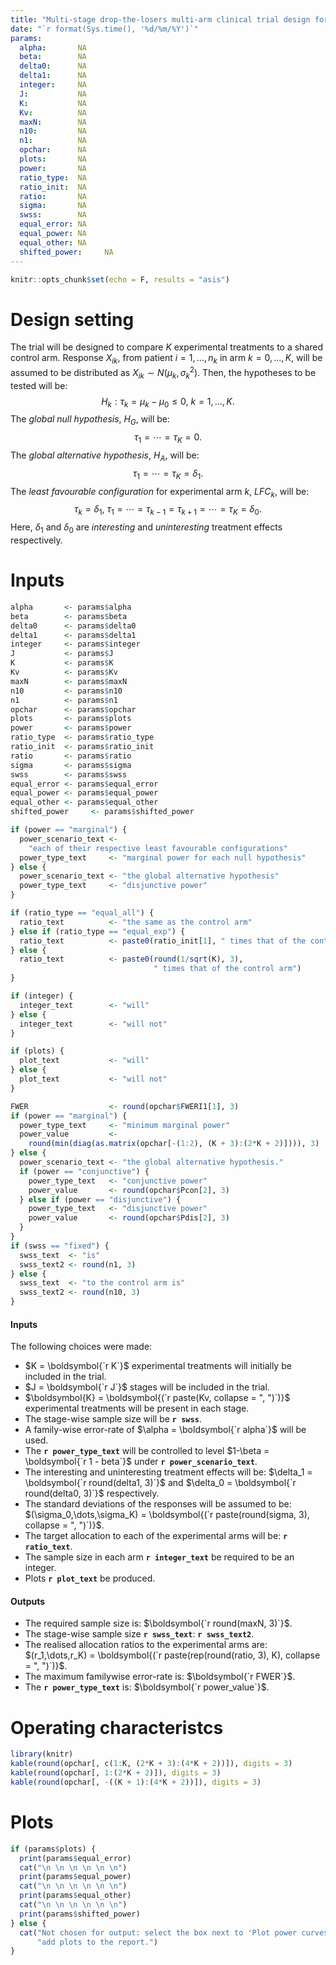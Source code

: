 ```yaml
---
title: "Multi-stage drop-the-losers multi-arm clinical trial design for a normally distributed primary outcome"
date: "`r format(Sys.time(), '%d/%m/%Y')`"
params:
  alpha:       NA
  beta:        NA
  delta0:      NA
  delta1:      NA
  integer:     NA
  J:           NA
  K:           NA
  Kv:          NA
  maxN:        NA
  n10:         NA
  n1:          NA
  opchar:      NA
  plots:       NA
  power:       NA
  ratio_type:  NA
  ratio_init:  NA
  ratio:       NA
  sigma:       NA
  swss:        NA
  equal_error: NA
  equal_power: NA
  equal_other: NA
  shifted_power:     NA
---
```


```r
knitr::opts_chunk$set(echo = F, results = "asis")
```

# Design setting

The trial will be designed to compare $K$ experimental treatments to a shared control arm.
Response $X_{ik}$, from patient $i=1,\dots,n_k$ in arm $k=0,\dots,K$, will be assumed to be distributed as $X_{ik} \sim N(\mu_k,\sigma_k^2)$. Then, the hypotheses to be tested will be:
$$ H_k : \tau_k = \mu_k - \mu_0 \le 0,\ k=1,\dots,K.$$
The *global null hypothesis*, $H_G$, will be:
$$ \tau_1 = \cdots = \tau_K = 0. $$
The *global alternative hypothesis*, $H_A$, will be:
$$ \tau_1 = \cdots = \tau_K = \delta_1. $$
The *least favourable configuration* for experimental arm $k$, $LFC_k$, will be:
$$ \tau_k = \delta_1,\ \tau_1 = \cdots = \tau_{k-1} = \tau_{k+1} = \cdots = \tau_K = \delta_0. $$
Here, $\delta_1$ and $\delta_0$ are *interesting* and *uninteresting* treatment effects respectively.

# Inputs

```r
alpha       <- params$alpha
beta        <- params$beta
delta0      <- params$delta0
delta1      <- params$delta1
integer     <- params$integer
J           <- params$J
K           <- params$K
Kv          <- params$Kv
maxN        <- params$maxN
n10         <- params$n10
n1          <- params$n1
opchar      <- params$opchar
plots       <- params$plots
power       <- params$power
ratio_type  <- params$ratio_type
ratio_init  <- params$ratio_init
ratio       <- params$ratio
sigma       <- params$sigma
swss        <- params$swss
equal_error <- params$equal_error
equal_power <- params$equal_power
equal_other <- params$equal_other
shifted_power     <- params$shifted_power
```

```r
if (power == "marginal") {
  power_scenario_text <-
    "each of their respective least favourable configurations"
  power_type_text     <- "marginal power for each null hypothesis"
} else {
  power_scenario_text <- "the global alternative hypothesis"
  power_type_text     <- "disjunctive power"
}

if (ratio_type == "equal_all") {
  ratio_text          <- "the same as the control arm"
} else if (ratio_type == "equal_exp") {
  ratio_text          <- paste0(ratio_init[1], " times that of the control arm")
} else {
  ratio_text          <- paste0(round(1/sqrt(K), 3),
                                " times that of the control arm")
}

if (integer) {
  integer_text        <- "will"
} else {
  integer_text        <- "will not"
}

if (plots) {
  plot_text           <- "will"
} else {
  plot_text           <- "will not"
}
```

```r
FWER                  <- round(opchar$FWERI1[1], 3)
if (power == "marginal") {
  power_type_text     <- "minimum marginal power"
  power_value         <-
    round(min(diag(as.matrix(opchar[-(1:2), (K + 3):(2*K + 2)]))), 3)
} else {
  power_scenario_text <- "the global alternative hypothesis."
  if (power == "conjunctive") {
    power_type_text   <- "conjunctive power"
    power_value       <- round(opchar$Pcon[2], 3)
  } else if (power == "disjunctive") {
    power_type_text   <- "disjunctive power"
    power_value       <- round(opchar$Pdis[2], 3)
  }
}
if (swss == "fixed") {
  swss_text  <- "is"
  swss_text2 <- round(n1, 3)
} else {
  swss_text  <- "to the control arm is"
  swss_text2 <- round(n10, 3)
}
```

#### Inputs

The following choices were made:

- $K = \boldsymbol{`r K`}$ experimental treatments will initially be included in the trial.
- $J = \boldsymbol{`r J`}$ stages will be included in the trial.
- $\boldsymbol{K} = \boldsymbol{(`r paste(Kv, collapse = ", ")`)}$ experimental treatments will be present in each stage.
- The stage-wise sample size will be __`r swss`__.
- A family-wise error-rate of $\alpha = \boldsymbol{`r alpha`}$ will be used.
- The __`r power_type_text`__ will be controlled to level $1-\beta = \boldsymbol{`r 1 - beta`}$ under __`r power_scenario_text`__.
- The interesting and uninteresting treatment effects will be: $\delta_1 = \boldsymbol{`r round(delta1, 3)`}$ and $\delta_0 = \boldsymbol{`r round(delta0, 3)`}$ respectively.
- The standard deviations of the responses will be assumed to be: $(\sigma_0,\dots,\sigma_K) = \boldsymbol{(`r paste(round(sigma, 3), collapse = ", ")`)}$.
- The target allocation to each of the experimental arms will be: __`r ratio_text`__.
- The sample size in each arm __`r integer_text`__ be required to be an integer.
- Plots __`r plot_text`__ be produced.

#### Outputs

- The required sample size is: $\boldsymbol{`r round(maxN, 3)`}$.
- The stage-wise sample size __`r swss_text`__: __`r swss_text2`__.
- The realised allocation ratios to the experimental arms are: $(r_1,\dots,r_K) = \boldsymbol{(`r paste(rep(round(ratio, 3), K), collapse = ", ")`)}$.
- The maximum familywise error-rate is: $\boldsymbol{`r FWER`}$.
- The __`r power_type_text`__ is: $\boldsymbol{`r power_value`}$.

# Operating characteristcs

```r
library(knitr)
kable(round(opchar[, c(1:K, (2*K + 3):(4*K + 2))]), digits = 3)
kable(round(opchar[, 1:(2*K + 2)]), digits = 3)
kable(round(opchar[, -((K + 1):(4*K + 2))]), digits = 3)
```

# Plots

```r
if (params$plots) {
  print(params$equal_error)
  cat("\n \n \n \n \n \n")
  print(params$equal_power)
  cat("\n \n \n \n \n \n")
  print(params$equal_other)
  cat("\n \n \n \n \n \n")
  print(params$shifted_power)
} else {
  cat("Not chosen for output: select the box next to 'Plot power curves' to",
      "add plots to the report.")
}
```
